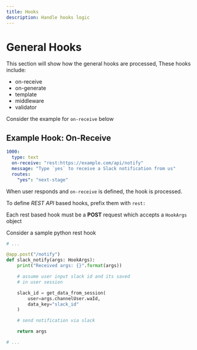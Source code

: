 ```yaml
---
title: Hooks
description: Handle hooks logic
---
```


# General Hooks
This section will show how the general hooks are processed, These hooks include:

- on-receive
- on-generate
- template
- middleware
- validator

Consider the example for `on-receive` below

## Example Hook: On-Receive

```yaml
1000:
  type: text
  on-receive: "rest:https://example.com/api/notify"
  message: "Type `yes` to receive a Slack notification from us"
  routes:
    "yes": "next-stage"
```

When user responds and `on-receive` is defined, the hook is processed.

To define *REST API* based hooks, prefix them with `rest:`

Each rest based hook must be a **POST** request which accepts a `HookArgs` object

Consider a sample python rest hook

```python
# ...

@app.post("/notify")
def slack_notify(args: HookArgs):
    print("Received args: {}".format(args))

    # assume user input slack id and its saved
    # in user session

    slack_id = get_data_from_session(
        user=args.channelUser.waId,
        data_key="slack_id"
    )

    # send notification via slack

    return args

# ...
```


